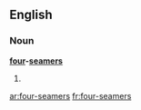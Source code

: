 ==English==

===Noun===
'''[[four]]-[[seamer]]s'''

# {{plural of|[[four-seamer]]}}

[[ar:four-seamers]]
[[fr:four-seamers]]